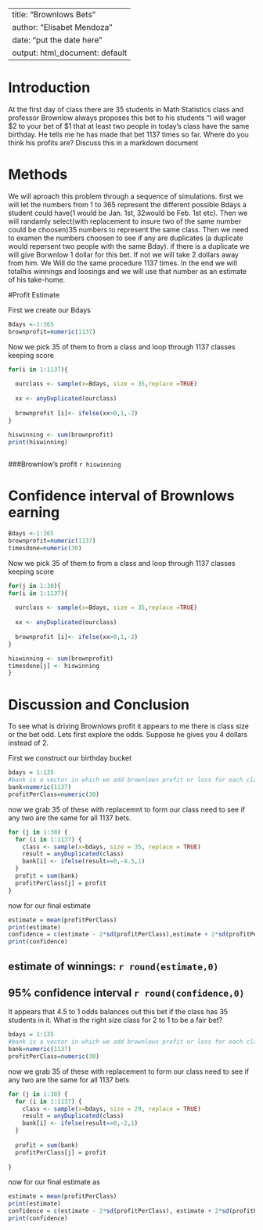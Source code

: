 ---
title: "Brownlows Bets"
author: "Elisabet Mendoza"
date: "put the date here"
output: html_document: default
 ---

<!-- We recommend you use git branches -- create a separate branch for each major section i.e. Introduction, Methods, Results, Inferential Results, and Discussion and Conclusions - leave the YAML block untouched until the final merge where you put in your own name !-->

# Introduction

<!--In this section you explain what you are trying to show.  Where did the data come from?  What is the research or other question you are trying to answer?!-->

 At the first day of class there are 35 students in Math Statistics class and professor Brownlow always proposes this bet to his students "I will wager $2 to your bet of $1 that at least two people in today's class have  the same birthday.  He tells me he has made that bet 1137 times so far. Where do you think his profits are? Discuss this in a markdown document

# Methods

<!--Decide on your methods:  In this section explain the approach you will take to attack the issue --- how will you decide on a likely estimate of professor Brownlow's earnings or losses after 1137 bets. Also explain how you construct a 95% confidence interval about your estimate of his winnings !-->

We will aproach this problem through a sequence of simulations. first we will let the numbers from 1 to 365 represent the different possible Bdays a student could have(1 would be Jan. 1st, 32would be Feb. 1st etc). Then we will randamly select(with replacement to insure two of the same number could be choosen)35 numbers to represent the same class. Then we need to examen the numbers choosen to see if any are duplicates (a duplicate would repersent two people with the same Bday). if there is a duplicate we will give Borwnlow 1 dollar for this bet. If not we will take 2 dollars away from him. We Will do the same procedure 1137 times. In the end we will totalhis winnings and loosings and we will use that number as an estimate of his take-home.

#Profit Estimate

<!--Explain and display the results of your method of coming up with the estimate of professor Brownlows betting!-->

First we create our Bdays

```{r}
Bdays <-1:365
brownprofit=numeric(1137)
```

Now we pick 35 of them to from a class and loop through 1137 classes keeping score

```{r}
for(i in 1:1137){
  
  ourclass <- sample(x=Bdays, size = 35,replace =TRUE)
  
  xx <- anyDuplicated(ourclass)
  
  brownprofit [i]<- ifelse(xx>0,1,-2)
}

hiswinning <- sum(brownprofit)
print(hiswinning)
  
```
###Brownlow's profit `r hiswinning`



# Confidence interval of Brownlows earning

<!--Explain and display your method of coming up with a 95% confidence interval of  professor Brownlows-->

```{r}
Bdays <-1:365
brownprofit=numeric(1137)
timesdone=numeric(30)
```

Now we pick 35 of them to from a class and loop through 1137 classes keeping score

```{r}
for(j in 1:30){
for(i in 1:1137){
  
  ourclass <- sample(x=Bdays, size = 35,replace =TRUE)
  
  xx <- anyDuplicated(ourclass)
  
  brownprofit [i]<- ifelse(xx>0,1,-2)
}

hiswinning <- sum(brownprofit)
timesdone[j] <- hiswinning
}
```

# Discussion and Conclusion

<!--Discussion and conclusion here.  If professor Brownlow is consistantly making or losing money how could he change his payout so that his profits center on zero?  Also discuss what size his class should be in order to have his current scheme balance at zero profit.!-->
To see what is driving Brownlows profit it appears to me there is class size or the bet odd. Lets first explore the odds. Suppose he gives you 4 dollars instead of 2. 

First we construct our birthday bucket

```{r}
bdays = 1:135
#bank is a vector in which we add brownlows profit or loss for each class
bank=numeric(1137)
profitPerClass=numeric(30)
```

now we grab 35 of these with replacemnt to form our class need to see if any two are the same for all 1137 bets.

```{r}
for (j in 1:30) {
  for (i in 1:1137) {
    class <- sample(x=bdays, size = 35, replace = TRUE)
    result = anyDuplicated(class)
    bank[i] <- ifelse(result==0,-4.5,1)
  }
  profit = sum(bank)
  profitPerClass[j] = profit
}
```

now for our final estimate

```{r}
estimate = mean(profitPerClass)
print(estimate)
confidence = c(estimate - 2*sd(profitPerClass),estimate + 2*sd(profitPerClass))
print(confidence)
```

## estimate of winnings: `r round(estimate,0)`
## 95% confidence interval `r round(confidence,0)`

It appears that 4.5 to 1 odds balances out this bet if the class has 35 students in it.
What is the right size class for 2 to 1 to be a fair bet?

```{r}
bdays = 1:135
#bank is a vector in which we add brownlows profit or loss for each class
bank=numeric(1137)
profitPerClass=numeric(30)
```

now we grab 35 of these with replacement to form our class need to see if any two are the same for all 1137 bets

```{r}
for (j in 1:30) {
  for (i in 1:1137) {
    class <- sample(x=bdays, size = 29, replace = TRUE)
    result = anyDuplicated(class)
    bank[i] <- ifelse(result==0,-2,1)
  }
  
  profit = sum(bank)
  profitPerClass[j] = profit
  
}
```


now for our final estimate as

```{r}
estimate = mean(profitPerClass)
print(estimate)
confidence = c(estimate - 2*sd(profitPerClass), estimate + 2*sd(profitPerClass))
print(confidence)
```
